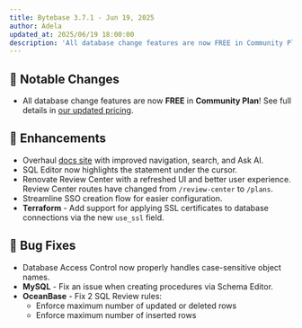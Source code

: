 ```yaml
---
title: Bytebase 3.7.1 - Jun 19, 2025
author: Adela
updated_at: 2025/06/19 18:00:00
description: 'All database change features are now FREE in Community Plan'
---
```



## 🔔 Notable Changes

- All database change features are now **FREE** in **Community Plan**! See full details in [our updated pricing](https://www.bytebase.com/pricing).

## 🎄 Enhancements

- Overhaul [docs site](/) with improved navigation, search, and Ask AI.
- SQL Editor now highlights the statement under the cursor.
- Renovate Review Center with a refreshed UI and better user experience. Review Center routes have changed from `/review-center` to `/plans`.
- Streamline SSO creation flow for easier configuration.
- **Terraform** - Add support for applying SSL certificates to database connections via the new `use_ssl` field.

## 🐛 Bug Fixes

- Database Access Control now properly handles case-sensitive object names.
- **MySQL** - Fix an issue when creating procedures via Schema Editor.
- **OceanBase** - Fix 2 SQL Review rules:
  - Enforce maximum number of updated or deleted rows
  - Enforce maximum number of inserted rows

<InstallUpgrade />